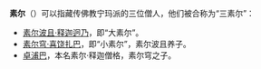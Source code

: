 '''素尔'''（{{bo|z=ཟུར་|w=zur}}）可以指藏传佛教宁玛派的三位僧人，他们被合称为“三素尔”：
* [[素尔波且·释迦迥乃|素尔波且·释迦迥乃]]，即“大素尔”。
* [[素尔穹·喜饶扎巴|素尔穹·喜饶扎巴]]，即“小素尔”，素尔波且养子。
* [[卓浦巴|卓浦巴]]，本名素尔·释迦僧格，素尔穹之子。

{{disambig|cat=二字人名消歧义}}